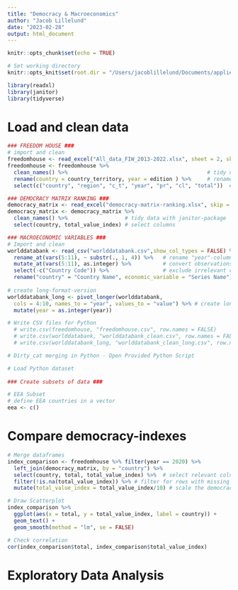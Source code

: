 ```yaml
---
title: "Democracy & Macroeconomics"
author: "Jacob Lillelund"
date: "2023-02-28"
output: html_document
---
```


```r
knitr::opts_chunk$set(echo = TRUE)

# Set working directory
knitr::opts_knit$set(root.dir = "/Users/jacoblillelund/Documents/applied-social-science/data")

library(readxl)
library(janitor)
library(tidyverse)
```

# Load and clean data
```r
### FREEDOM HOUSE ###
# import and clean
freedomhouse <- read_excel("All_data_FIW_2013-2022.xlsx", sheet = 2, skip = 1, col_names = TRUE)
freedomhouse <- freedomhouse %>% 
  clean_names() %>%                                            # tidy data with janitor-package
  rename(country = country_territory, year = edition ) %>%     # rename columns
  select(c("country", "region", "c_t", "year", "pr", "cl", "total"))  # select relevant columns

### DEMOCRACY MATRIX RANKING ###
democracy_matrix <- read_excel("democracy-matrix-ranking.xlsx", skip = 1, col_names = TRUE)
democracy_matrix <- democracy_matrix %>% 
  clean_names() %>%                  # tidy data with janitor-package
  select(country, total_value_index) # select columns

### MACROECONOMIC VARIABLES ###
# Import and clean
worlddatabank <- read_csv("worlddatabank.csv",show_col_types = FALSE) %>%  
  rename_at(vars(5:11), ~ substr(., 1, 4)) %>%   # rename "year"-columns
  mutate_at(vars(5:11), as.integer) %>%          # convert observations to integers
  select(-c("Country Code")) %>%                 # exclude irrelevant column(s)
  rename("country" = "Country Name", economic_variable = "Series Name")
  
# create long-format-version
worlddatabank_long <- pivot_longer(worlddatabank, 
  cols = 4:10, names_to = "year", values_to = "value") %>% # create long format on year variable
  mutate(year = as.integer(year))

# Write CSV files for Python
  # write.csv(freedomhouse, "freedomhouse.csv", row.names = FALSE)
  # write.csv(worlddatabank, "worlddatabank_clean.csv", row.names = FALSE)
  # write.csv(worlddatabank_long, "worlddatabank_clean_long.csv", row.names = FALSE)

# Dirty_cat merging in Python - Open Provided Python Script

# Load Python dataset
  
### Create subsets of data ###

# EEA Subset
# define EEA countries in a vector
eea <- c()

```

# Compare democracy-indexes
```r
# Merge dataframes
index_comparison <- freedomhouse %>% filter(year == 2020) %>% 
  left_join(democracy_matrix, by = "country") %>% 
  select(country, total, total_value_index) %>%  # select relevant columns
  filter(!is.na(total_value_index)) %>% # filter for rows with missing values (territories are not included in Democracy Matrix ranking)
  mutate(total_value_index = total_value_index/10) # scale the democracy ranking to 0-100 from 0-1000

# Draw Scatterplot
index_comparison %>% 
  ggplot(aes(x = total, y = total_value_index, label = country)) +
  geom_text() +
  geom_smooth(method = "lm", se = FALSE)

# Check correlation
cor(index_comparison$total, index_comparison$total_value_index)
```

# Exploratory Data Analysis
```r

```

